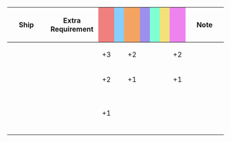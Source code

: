 {|class="wikitable" style="width:100%; text-align: center; vertical-align: middle;"
|-
! style="width: 20%;" | Ship
! style="width: 25%;" | Extra Requirement
! style="width: 5%; background-color: lightcoral;" | {{Firepower}}
! style="width: 5%; background-color: lightskyblue;" | {{Torpedo}}
! style="width: 5%; background-color: sandybrown;" | {{AA}}
! style="width: 5%; background-color: #9C8FEE;" | {{ASW}}
! style="width: 5%; background-color: #7fffd4;" | {{LOS}}
! style="width: 5%; background-color: #F2E279;" | {{Armor}}
! style="width: 5%; background-color: violet;" | {{Evasion}}
! style="width: 20%;" | Note
|-
! {{ShipLink|Akagi/Kai Ni E}}<br />{{ShipLink|Kaga/Kai Ni E}}
| style="text-align:left;" | 
| +3 || || +2 || || || || +2
| style="text-align:left;" | 
|-
! {{ShipLink|Akagi/Kai Ni}}<br />{{ShipLink|Kaga/Kai Ni|Kaga/Kai Ni Go|text=Kaga Kai Ni/Go}}
| style="text-align:left;" | 
| +2 || || +1 || || || || +1
| style="text-align:left;" | 
|-
! {{ShipLink|Akagi/Kai}}<br />{{ShipLink|Kaga/Kai}}<br />{{ShipLink|Shoukaku/Kai Ni|Shoukaku/Kai Ni A|text=Shoukaku Kai Ni/A}}<br />{{ShipLink|Zuikaku/Kai Ni|Zuikaku/Kai Ni A|text=Zuikaku Kai Ni/A}}
| style="text-align:left;" | 
| +1 || || || || || || 
| style="text-align:left;" | 
|}